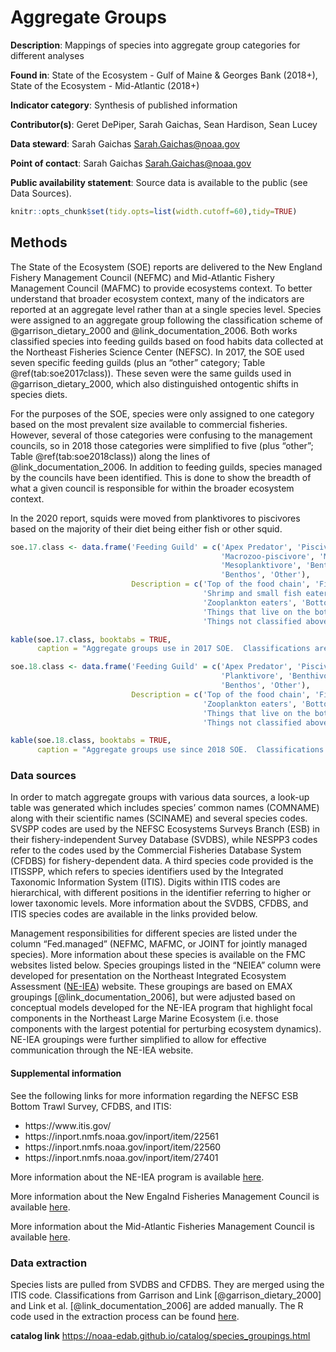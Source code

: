 # Aggregate Groups {#species_groupings}

**Description**: Mappings of species into aggregate group categories for different analyses

**Found in**: State of the Ecosystem - Gulf of Maine & Georges Bank (2018+), State of the Ecosystem - Mid-Atlantic (2018+) 

**Indicator category**: Synthesis of published information 

**Contributor(s)**: Geret DePiper, Sarah Gaichas, Sean Hardison, Sean Lucey
  
**Data steward**: Sarah Gaichas <Sarah.Gaichas@noaa.gov>
  
**Point of contact**: Sarah Gaichas <Sarah.Gaichas@noaa.gov>
  
**Public availability statement**: Source data is available to the public (see Data Sources). 
```r
knitr::opts_chunk$set(tidy.opts=list(width.cutoff=60),tidy=TRUE)
```

## Methods
The State of the Ecosystem (SOE) reports are delivered to the New England Fishery Management Council (NEFMC) and Mid-Atlantic Fishery Management Council (MAFMC) to provide ecosystems context.  To better understand that broader ecosystem context, many of the indicators are reported at an aggregate level rather than at a single species level.  Species were assigned to an aggregate group following the classification scheme of @garrison_dietary_2000 and @link_documentation_2006.  Both works classified species into feeding guilds based on food habits data collected at the Northeast Fisheries Science Center (NEFSC).  In 2017, the SOE used seven specific feeding guilds (plus an "other" category; Table \@ref(tab:soe2017class)).  These seven were the same guilds used in @garrison_dietary_2000, which also distinguished ontogentic shifts in species diets.  

For the purposes of the SOE, species were only assigned to one category based on the most prevalent size available to commercial fisheries.  However, several of those categories were confusing to the management councils, so in 2018 those categories were simplified to five (plus "other"; Table \@ref(tab:soe2018class)) along the lines of @link_documentation_2006.  In addition to feeding guilds, species managed by the councils have been identified.  This is done to show the breadth of what a given council is responsible for within the broader ecosystem context.

In the 2020 report, squids were moved from planktivores to piscivores based on the majority of their diet being either fish or other squid.  

```r
soe.17.class <- data.frame('Feeding Guild' = c('Apex Predator', 'Piscivore', 
                                               'Macrozoo-piscivore', 'Macroplanktivore', 
                                               'Mesoplanktivore', 'Benthivore',
                                               'Benthos', 'Other'),
                           Description = c('Top of the food chain', 'Fish eaters', 
                                           'Shrimp and small fish eaters', 'Amphipod and shrimp eaters',
                                           'Zooplankton eaters', 'Bottom eaters',
                                           'Things that live on the bottom', 
                                           'Things not classified above'))

kable(soe.17.class, booktabs = TRUE,
      caption = "Aggregate groups use in 2017 SOE.  Classifications are based on Garrison and Link (2000). \\label{}")
```

```r
soe.18.class <- data.frame('Feeding Guild' = c('Apex Predator', 'Piscivore', 
                                               'Planktivore', 'Benthivore',
                                               'Benthos', 'Other'),
                           Description = c('Top of the food chain', 'Fish eaters', 
                                           'Zooplankton eaters', 'Bottom eaters',
                                           'Things that live on the bottom', 
                                           'Things not classified above'))

kable(soe.18.class, booktabs = TRUE,
      caption = "Aggregate groups use since 2018 SOE.  Classifications are based on Link et al. (2006).")
```

### Data sources

In order to match aggregate groups with various data sources, a look-up table was generated which includes species' common names (COMNAME) along with their scientific names (SCINAME) and several species codes. SVSPP codes are used by the NEFSC Ecosystems Surveys Branch (ESB) in their fishery-independent Survey Database (SVDBS), while NESPP3 codes refer to the codes used by the Commercial Fisheries Database System (CFDBS) for fishery-dependent data. A third species code provided is the ITISSPP, which refers to species identifiers used by the Integrated Taxonomic Information System (ITIS). Digits within ITIS codes are hierarchical, with different positions in the identifier referring to higher or lower taxonomic levels. More information about the SVDBS, CFDBS, and ITIS species codes are available in the links provided below.

Management responsibilities for different species are listed under the column "Fed.managed" (NEFMC, MAFMC, or JOINT for jointly managed species). More information about these species is available on the FMC websites listed below. Species groupings listed in the "NEIEA" column were developed for presentation on the Northeast Integrated Ecosystem Assessment ([NE-IEA](https://www.integratedecosystemassessment.noaa.gov/regions/northeast)) website. These groupings are based on EMAX groupings [@link_documentation_2006], but were adjusted based on conceptual models developed for the NE-IEA program that highlight focal components in the Northeast Large Marine Ecosystem (i.e. those components with the largest potential for perturbing ecosystem dynamics). NE-IEA groupings were further simplified to allow for effective communication through the NE-IEA website.

#### Supplemental information

See the following links for more information regarding the NEFSC ESB Bottom Trawl Survey, CFDBS, and ITIS:  

*    https://www.itis.gov/  
*    https://inport.nmfs.noaa.gov/inport/item/22561  
*    https://inport.nmfs.noaa.gov/inport/item/22560  
*    https://inport.nmfs.noaa.gov/inport/item/27401  	

More information about the NE-IEA program is available [here](http://integratedecosystemassessment.noaa.gov).

More information about the New Engalnd Fisheries Management Council is available [here](https://www.nefmc.org/).

More information about the Mid-Atlantic Fisheries Management Council is available [here](http://www.mafmc.org/).

### Data extraction 

Species lists are pulled from SVDBS and CFDBS.  They are merged using the ITIS code.  Classifications from Garrison and Link [@garrison_dietary_2000] and Link et al. [@link_documentation_2006] are added manually. The R code used in the extraction process can be found [here](https://github.com/slucey/RSurvey/blob/master/Species_list.R).

**catalog link**
<https://noaa-edab.github.io/catalog/species_groupings.html>




